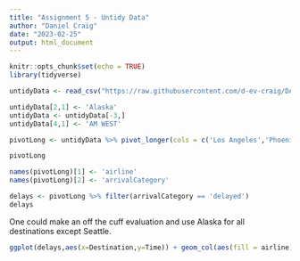 ```yaml
---
title: "Assignment 5 - Untidy Data"
author: "Daniel Craig"
date: "2023-02-25"
output: html_document
---
```


```r
knitr::opts_chunk$set(echo = TRUE)
library(tidyverse)
```

```r
untidyData <- read_csv("https://raw.githubusercontent.com/d-ev-craig/DATA607/main/Week%205%20-%20Untidy%20Data/untidyData.csv")

untidyData[2,1] <- 'Alaska'
untidyData <- untidyData[-3,]
untidyData[4,1] <- 'AM WEST'

pivotLong <- untidyData %>% pivot_longer(cols = c('Los Angeles','Phoenix','San Diego','San Francisco', 'Seattle'), names_to= 'Destination',values_to = 'Time')

pivotLong

names(pivotLong)[1] <- 'airline'
names(pivotLong)[2] <- 'arrivalCategory'

delays <- pivotLong %>% filter(arrivalCategory == 'delayed')
delays
```

One could make an off the cuff evaluation and use Alaska for all destinations except Seattle.
```r
ggplot(delays,aes(x=Destination,y=Time)) + geom_col(aes(fill = airline), position = "dodge")

```


